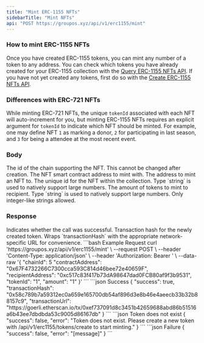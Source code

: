 ```yaml
---
title: "Mint ERC-1155 NFTs"
sidebarTitle: "Mint NFTs"
api: "POST https://groupos.xyz/api/v1/erc1155/mint"
---
```


### How to mint ERC-1155 NFTs

Once you have created ERC-1155 tokens, you can mint any number of a token to any address. You can check
which tokens you have already created for your ERC-1155 collection with the [Query ERC-1155 NFTs API](/api-reference/v1/erc1155/get/tokens).
If you have not yet created any tokens, first do so with the [Create ERC-1155 NFTs API](/api-reference/v1/erc1155/post/create).

### Differences with ERC-721 NFTs

While minting ERC-721 NFTs, the unique `tokenId` associated with each NFT will auto-increment for you, but
minting ERC-1155 NFTs requires an explicit argument for `tokenId` to indicate which NFT should be minted. For
example, one may define NFT `1` as marking a donor, `2` for participating in last season, and `3` for
being a attendee at the most recent event.

### Body

<ParamField body="chainId" type="number" required>
  The id of the chain supporting the NFT. This cannot be changed after creation.
</ParamField>
<ParamField body="contractAddress" type="string" required>
  The NFT smart contract address to mint with.
</ParamField>
<ParamField body="recipientAddress" type="string" required>
  The address to mint an NFT to.
</ParamField>
<ParamField body="tokenId" type="string" required>
  The unique id for the NFT within the collection. Type `string` is used to
  natively support large numbers.
</ParamField>
<ParamField body="amount" type="string" required>
  The amount of tokens to mint to recipient. Type `string` is used to natively
  support large numbers. Only integer-like strings allowed. 
</ParamField>

### Response

<ResponseField name="success" type="boolean">
  Indicates whether the call was successful.
</ResponseField>
<ResponseField name="transactionHash" type="string">
  Transaction hash for the newly created token.
</ResponseField>
<ResponseField name="transactionUrl" type="string">
  Wraps `transactionHash` with the appropriate network-specific URL for
  convenience.
</ResponseField>

<RequestExample>
  ```bash Example Request
  curl 'https://groupos.xyz/api/v1/erc1155/mint' \
  --request POST \
  --header 'Content-Type: application/json' \
  --header 'Authorization: Bearer <token>' \
  --data-raw '{
      "chainId": 5
      "contractAddress": "0x67F4732266C7300cca593C814d46bee72e40659F",
      "recipientAddress": "0xc517c83f417b73dA98647dad0FCB80af9f3b9531",
      "tokenId": "1",
      "amount": "1"
  }'
  ```
</RequestExample>

<ResponseExample>
  ```json Success
  {
    "success": true,
    "transactionHash": "0x58c789b7a59312ec0a659e165700db54af896d3e8b46e4aeecb33b32b88157c9",
    "transactionUrl": "https://goerli.etherscan.io/tx/0xef737091d8c3451b42659688abd86b51516a6b43ee7dbdbda53c9005d86167db"
  }
  ```
  ```json Token does not exist
  {
    "success": false,
    "error": "Token does not exist. Please create a new token with /api/v1/erc1155/tokens/create to start minting."
  }
  ```
  ```json Failure
  {
    "success": false,
    "error": "[message]"
  }
  ```
</ResponseExample>
